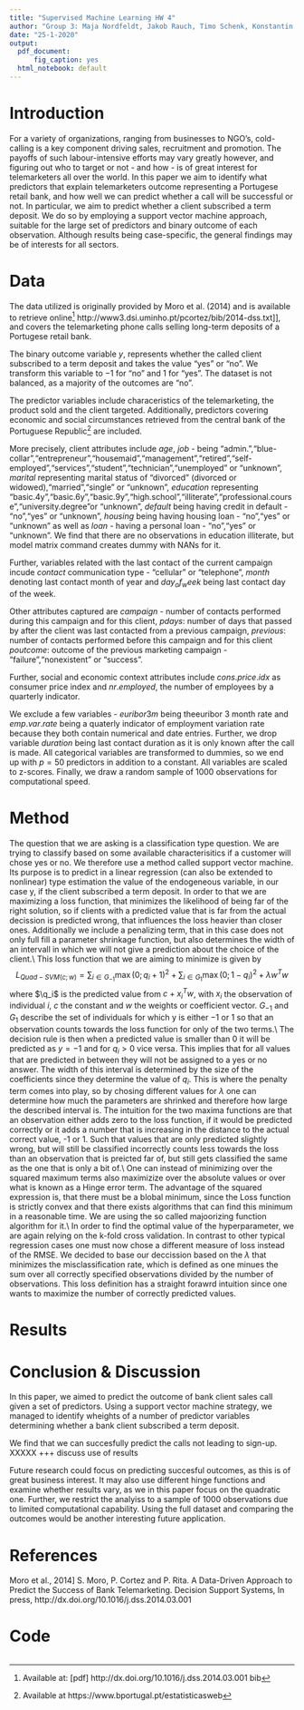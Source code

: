 ```yaml
---
title: "Supervised Machine Learning HW 4"
author: "Group 3: Maja Nordfeldt, Jakob Rauch, Timo Schenk, Konstantin Sommer"
date: "25-1-2020"
output:
  pdf_document:
      fig_caption: yes
  html_notebook: default
---
```

# Introduction
For  a variety of organizations, ranging from businesses to NGO's, cold-calling is a key component driving sales, recruitment and promotion. The payoffs of such labour-intensive efforts may vary greatly however, and figuring out who to target or not - and how - is of great interest for telemarketers all over the world. In this paper we aim to identify what predictors that explain telemarketers outcome representing a Portugese retail bank, and how well we can predict whether a call will be successful or not. In particular, we aim to predict whether a client subscribed a term deposit. We do so by employing a support vector machine approach, suitable for the large set of predictors and binary outcome of each observation. Although results being case-specific, the general findings may be of interests for all sectors. 


# Data
The data utilized is originally provided by Moro et al. (2014) and is available to retrieve online^[Available at: [pdf] http://dx.doi.org/10.1016/j.dss.2014.03.001 bib] http://www3.dsi.uminho.pt/pcortez/bib/2014-dss.txt]], and covers the telemarketing phone calls selling long-term deposits of a Portugese retail bank. 

The binary outcome variable $y$, represents whether the called client subscribed to a term deposit and takes the value "yes" or "no". We transform this variable to $-1$ for "no" and $1$ for "yes". The dataset is not balanced, as a majority of the outcomes are "no".

The predictor variables include characeristics of the telemarketing, the product sold and the client targeted. Additionally, predictors covering economic and social circumstances retrieved from the central bank of the Portuguese Republic^[Available at https://www.bportugal.pt/estatisticasweb] are included. 

More precisely, client attributes include $age$, $job$ - being "admin.","blue-collar","entrepreneur","housemaid","management","retired","self-employed","services","student","technician","unemployed" or "unknown", $marital$ representing marital status of "divorced" (divorced or widowed),"married","single" or "unknown", $education$ representing  "basic.4y","basic.6y","basic.9y","high.school","illiterate","professional.course","university.degree"or "unknown", $default$ being having credit in default - "no","yes" or "unknown", $housing$ being having housing loan - "no","yes" or "unknown" as well as $loan$ - having a personal loan - "no","yes" or "unknown". We find that there are no observations in education illiterate, but model matrix command creates dummy with NANs for it.

Further, variables related with the last contact of the current campaign incude $contact$ communication type -   "cellular" or "telephone",  $month$ denoting last contact month of year and $day_of_week$ being last contact day of the week. 

Other attributes captured are $campaign$  - number of contacts performed during this campaign and for this client,  $pdays$: number of days that passed by after the client was last contacted from a previous campaign, $previous$: number of contacts performed before this campaign and for this client $poutcome$: outcome of the previous marketing campaign - "failure","nonexistent" or "success". 

Further, social and economic context attributes include $cons.price.idx$ as consumer price index and $nr.employed$, the number of employees by a quarterly indicator.


We exclude a few variables -  $euribor3m$ being theeuribor 3 month rate and $emp.var.rate$ being a quaterly indicator of employment variation rate because they both contain numerical and date entries. Further, we drop variable $duration$ being last contact duration as it is only known after the call is made. All categorical variables are transformed to dummies,  so we end up with $p=50$ predictors in addition to a constant. All variables are scaled to z-scores. Finally, we draw a random sample of 1000 observations for computational speed. 

# Method
The question that we are asking is a classification type question. We are trying to classify based on some available characterisitics if a customer will chose yes or no. We therefore use a method called support vector machine. Its purpose is to predict in a linear regression (can also be extended to nonlinear) type estimation the value of the endogeneous variable, in our case y, if the client subscribed a term deposit. In order to that we are maximizing a loss function, that minimizes the likelihood of being far of the right solution, so if clients with a predicted value that is far from the actual decission is predicted wrong, that influences the loss heavier than closer ones. Additionally we include a penalizing term, that in this case does not only full fill a parameter shrinkage function, but also determines the width of an intervall in which we will not give a prediction about the choice of the client.\\
This loss function that we are aiming to minimize is given by $$L_{Quad-SVM(c;w)}=\sum_{i \in G_{-1}}\max(0; q_i + 1)^2 +\sum_{i \in G_{1}}\max(0;1- q_i)^2+ \lambda w^Tw$$ where $\q_i$ is the predicted value from $c+x_i^Tw$, with $x_i$ the observation of individual $i$, $c$ the constant and $w$ the weights or coefficient vector. $G_{-1}$ and $G_1$ describe the set of individuals for which y is either $-1$ or $1$ so that an observation counts towards the loss function for only of the two terms.\\
The decision rule is then when a predicted value is smaller than $0$ it will be predicted as $y=-1$ and for $q_i>0$ vice versa. This implies that for all values that are predicted in between they will not be assigned to a yes or no answer. The width of this interval is determined by the size of the coefficients since they determine the value of $q_i$. This is where the penalty term comes into play, so by chosing different values for $\lambda$ one can determine how much the parameters are shrinked and therefore how large the described interval is. The intuition for the two maxima functions are that an observation either adds zero to the loss function, if it would be predicted correctly or it adds a number that is increasing in the distance to the actual correct value, -1 or 1. Such that values that are only predicted slightly wrong, but will still be classified incorrectly counts less towards the loss than an observation that is preicted far of, but still gets classified the same as the one that is only a bit of.\\
One can instead of minimizing over the squared maximum terms also maximizize over the absolute values or over what is known as a Hinge error term. The advantage of the squared expression is, that there must be a blobal minimum, since the Loss function is strictly convex and that there exists algorithms that can find this minimum in a reasonable time. We are using the so called majoorizing function algorithm for it.\\
In order to find the optimal value of the hyperparameter, we are again relying on the k-fold cross validation. In contrast to other typical regression cases one must now chose a different measure of loss instead of the RMSE. We decided to base our deccission based on the $\lambda$ that minimizes the misclassification rate, which is defined as one minues the sum over all correctly specified observations divided by the number of observations. This loss definition has a straight forawrd intuition since one wants to maximize the number of correctly predicted values.

# Results




# Conclusion & Discussion
In this paper, we aimed to predict the outcome of bank client sales call given a set of predictors. Using a support vector machine strategy, we managed to identify wheights of a number of predictor variables determining whether a bank client subscribed a term deposit. 

We find that we can succesfully predict the calls not leading to sign-up. XXXXX +++ discuss use of results

Future research could focus on predicting succesful outcomes, as this is of great business interest. It may also use different hinge functions and examine whether results vary, as we in this paper focus on the quadratic one. Further, we restrict the analyiss to a sample of $1000$ observations due to limited computational capability. Using the full dataset and comparing the outcomes would be another interesting future application. 





# References

Moro et al., 2014] S. Moro, P. Cortez and P. Rita. A Data-Driven Approach to Predict the Success of Bank Telemarketing. Decision Support Systems, In press, http://dx.doi.org/10.1016/j.dss.2014.03.001

# Code
```r
```
